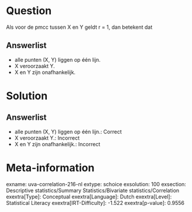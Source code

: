 Question
========

Als voor de pmcc tussen X en Y geldt r = 1, dan betekent dat

Answerlist
----------

* alle punten (X, Y) liggen op één lijn.
* X veroorzaakt Y.
* X en Y zijn onafhankelijk.

Solution
========

Answerlist
----------

* alle punten (X, Y) liggen op één lijn.: Correct
* X veroorzaakt Y.: Incorrect
* X en Y zijn onafhankelijk.: Incorrect

Meta-information
================
exname: uva-correlation-216-nl
extype: schoice
exsolution: 100
exsection: Descriptive statistics/Summary Statistics/Bivariate statistics/Correlation
exextra[Type]: Conceptual
exextra[Language]: Dutch
exextra[Level]: Statistical Literacy
exextra[IRT-Difficulty]: -1.522
exextra[p-value]: 0.9556
